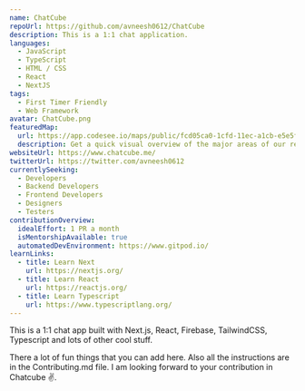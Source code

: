 ```yaml
---
name: ChatCube
repoUrl: https://github.com/avneesh0612/ChatCube
description: This is a 1:1 chat application.
languages:
  - JavaScript
  - TypeScript
  - HTML / CSS
  - React
  - NextJS
tags:
  - First Timer Friendly
  - Web Framework
avatar: ChatCube.png
featuredMap:
  url: https://app.codesee.io/maps/public/fcd05ca0-1cfd-11ec-a1cb-e5e5ff9435fd
  description: Get a quick visual overview of the major areas of our repo!
websiteUrl: https://www.chatcube.me/
twitterUrl: https://twitter.com/avneesh0612
currentlySeeking:
  - Developers
  - Backend Developers
  - Frontend Developers
  - Designers
  - Testers
contributionOverview:
  idealEffort: 1 PR a month
  isMentorshipAvailable: true
  automatedDevEnvironment: https://www.gitpod.io/
learnLinks:
  - title: Learn Next
    url: https://nextjs.org/
  - title: Learn React
    url: https://reactjs.org/
  - title: Learn Typescript
    url: https://www.typescriptlang.org/
---
```


<!-- Divide your content into sections using our handy shortcodes. Each section is optional -->

<Overview>
This is a 1:1 chat app built with Next.js, React, Firebase, TailwindCSS, Typescript and lots of other cool stuff.

</Overview>

<Contributing>

There a lot of fun things that you can add here. Also all the instructions are in the Contributing.md file.
I am looking forward to your contribution in Chatcube :v:.

</Contributing>
